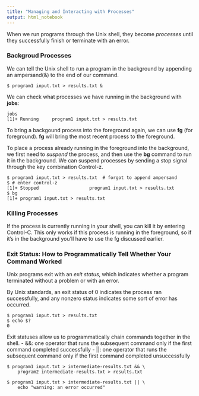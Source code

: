 ```yaml
---
title: "Managing and Interacting with Processes"
output: html_notebook
---
```


When we run programs through the Unix shell, they become *processes* until they successfully finish or terminate with an error. 

### Backgroud Processes
We can tell the Unix shell to run a program in the background by appending an ampersand(&) to the end of our command.
```{}
$ program1 input.txt > results.txt &
```

We can check what processes we have running in the background with **jobs**:
```{}
jobs
[1]+ Running     program1 input.txt > results.txt
```

To bring a backgound process into the foreground again, we can use **fg** (for foreground). **fg** will bring the most recent process to the foreground.

To place a process already running in the foreground into the background, we first need to *suspend* the process, and then use the **bg** command to run it in the background.
We can suspend processes by sending a stop signal through the key combination Control-z.
```{}
$ program1 input.txt > results.txt  # forgot to append ampersand
$ # enter control-z
[1]+ Stopped                   program1 input.txt > results.txt
$ bg
[1]+ program1 input.txt > results.txt
```

### Killing Processes
If the process is currently running in your shell, you can kill it by entering Control-C. This only works if this process is running in the foreground, so if it's in the background you'll have to use the fg discussed earlier.

### Exit Status: How to Programmatically Tell Whether Your Command Worked
Unix programs exit with an *exit status*, which indicates whether a program terminated without a problem or with an error.

By Unix standards, an exit status of 0 indicates the process ran successfully, and any nonzero status indicates some sort of error has occurred.
```{}
$ program1 input.txt > results.txt
$ echo $?
0
```

Exit statuses allow us to programmatically chain commands together in the shell.
- &&: one operator that runs the subsequent command only if the first command completed successfully
- ||: one operator that runs the subsequent command only if the first command completed unsuccessfully
```{}
$ program1 input.txt > intermediate-results.txt && \
    program2 intermediate-results.txt > results.txt
```

```{}
$ program1 input.txt > intermediate-results.txt || \
    echo "warning: an error occurred"
```

